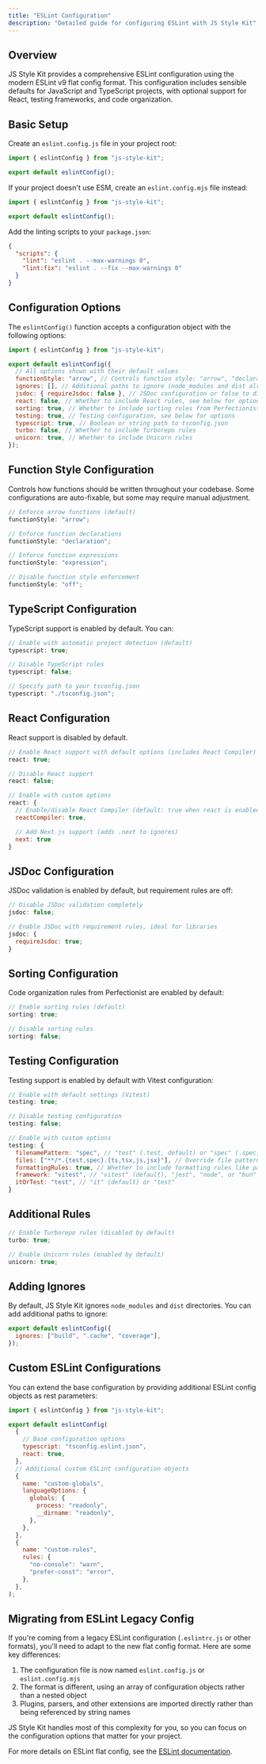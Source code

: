 ```yaml
---
title: "ESLint Configuration"
description: "Detailed guide for configuring ESLint with JS Style Kit"
---
```


## Overview

JS Style Kit provides a comprehensive ESLint configuration using the modern ESLint v9 flat config format. This configuration includes sensible defaults for JavaScript and TypeScript projects, with optional support for React, testing frameworks, and code organization.

## Basic Setup

Create an `eslint.config.js` file in your project root:

```js
import { eslintConfig } from "js-style-kit";

export default eslintConfig();
```

If your project doesn't use ESM, create an `eslint.config.mjs` file instead:

```js
import { eslintConfig } from "js-style-kit";

export default eslintConfig();
```

Add the linting scripts to your `package.json`:

```json
{
  "scripts": {
    "lint": "eslint . --max-warnings 0",
    "lint:fix": "eslint . --fix --max-warnings 0"
  }
}
```

## Configuration Options

The `eslintConfig()` function accepts a configuration object with the following options:

```js
import { eslintConfig } from "js-style-kit";

export default eslintConfig({
  // All options shown with their default values
  functionStyle: "arrow", // Controls function style: "arrow", "declaration", "expression", or "off"
  ignores: [], // Additional paths to ignore (node_modules and dist already excluded)
  jsdoc: { requireJsdoc: false }, // JSDoc configuration or false to disable
  react: false, // Whether to include React rules, see below for options
  sorting: true, // Whether to include sorting rules from Perfectionist
  testing: true, // Testing configuration, see below for options
  typescript: true, // Boolean or string path to tsconfig.json
  turbo: false, // Whether to include Turborepo rules
  unicorn: true, // Whether to include Unicorn rules
});
```

## Function Style Configuration

Controls how functions should be written throughout your codebase. Some configurations are auto-fixable, but some may require manual adjustment.

```js
// Enforce arrow functions (default)
functionStyle: "arrow";

// Enforce function declarations
functionStyle: "declaration";

// Enforce function expressions
functionStyle: "expression";

// Disable function style enforcement
functionStyle: "off";
```

## TypeScript Configuration

TypeScript support is enabled by default. You can:

```js
// Enable with automatic project detection (default)
typescript: true;

// Disable TypeScript rules
typescript: false;

// Specify path to your tsconfig.json
typescript: "./tsconfig.json";
```

## React Configuration

React support is disabled by default.

```js
// Enable React support with default options (includes React Compiler)
react: true;

// Disable React support
react: false;

// Enable with custom options
react: {
  // Enable/disable React Compiler (default: true when react is enabled)
  reactCompiler: true,

  // Add Next.js support (adds .next to ignores)
  next: true
}
```

## JSDoc Configuration

JSDoc validation is enabled by default, but requirement rules are off:

```js
// Disable JSDoc validation completely
jsdoc: false;

// Enable JSDoc with requirement rules, ideal for libraries
jsdoc: {
  requireJsdoc: true;
}
```

## Sorting Configuration

Code organization rules from Perfectionist are enabled by default:

```js
// Enable sorting rules (default)
sorting: true;

// Disable sorting rules
sorting: false;
```

## Testing Configuration

Testing support is enabled by default with Vitest configuration:

```js
// Enable with default settings (Vitest)
testing: true;

// Disable testing configuration
testing: false;

// Enable with custom options
testing: {
  filenamePattern: "spec", // "test" (.test, default) or "spec" (.spec)
  files: ["**/*.{test,spec}.{ts,tsx,js,jsx}"], // Override file patterns
  formattingRules: true, // Whether to include formatting rules like padding around blocks
  framework: "vitest", // "vitest" (default), "jest", "node", or "bun"
  itOrTest: "test", // "it" (default) or "test"
}
```

## Additional Rules

```js
// Enable Turborepo rules (disabled by default)
turbo: true;

// Enable Unicorn rules (enabled by default)
unicorn: true;
```

## Adding Ignores

By default, JS Style Kit ignores `node_modules` and `dist` directories. You can add additional paths to ignore:

```js
export default eslintConfig({
  ignores: ["build", ".cache", "coverage"],
});
```

## Custom ESLint Configurations

You can extend the base configuration by providing additional ESLint config objects as rest parameters:

```js
import { eslintConfig } from "js-style-kit";

export default eslintConfig(
  {
    // Base configuration options
    typescript: "tsconfig.eslint.json",
    react: true,
  },
  // Additional custom ESLint configuration objects
  {
    name: "custom-globals",
    languageOptions: {
      globals: {
        process: "readonly",
        __dirname: "readonly",
      },
    },
  },
  {
    name: "custom-rules",
    rules: {
      "no-console": "warn",
      "prefer-const": "error",
    },
  },
);
```

## Migrating from ESLint Legacy Config

If you're coming from a legacy ESLint configuration (`.eslintrc.js` or other formats), you'll need to adapt to the new flat config format. Here are some key differences:

1. The configuration file is now named `eslint.config.js` or `eslint.config.mjs`
2. The format is different, using an array of configuration objects rather than a nested object
3. Plugins, parsers, and other extensions are imported directly rather than being referenced by string names

JS Style Kit handles most of this complexity for you, so you can focus on the configuration options that matter for your project.

For more details on ESLint flat config, see the [ESLint documentation](https://eslint.org/docs/latest/use/configure/configuration-files-new).
